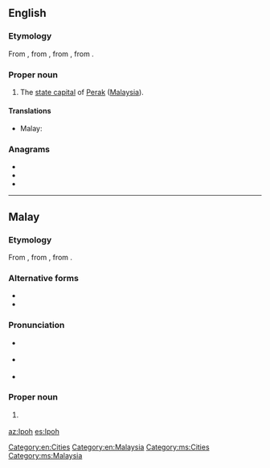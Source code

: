 {{also|ipoh}}
==English==
{{wikipedia}}

===Etymology===
From {{etyl|ms|en}} {{m|ms|Ipoh}}, from {{m|ms|ipuh}}, from {{etyl|poz-mly-pro|en}} {{m|poz-mly-pro|*hipuh}}, from {{etyl|poz-pro|en}} {{m|poz-pro|*qipuq}}.

===Proper noun===
{{en-proper noun}}

# The [[state capital]] of [[Perak]] ([[Malaysia]]).

====Translations====
{{trans-top|capital of Perak}}
* Malay: {{t|ms|Ipoh}}
{{trans-mid}}
{{trans-bottom}}

===Anagrams===
* {{l|en|Hopi}}
* {{l|en|IHOP}}
* {{l|en|OHIP}}

[[Category:en:Cities]]
[[Category:en:Malaysia]]

----

==Malay==
{{wikipedia|lang=ms}}

===Etymology===
From {{m|ms|ipuh}}, from {{etyl|poz-mly-pro|ms}} {{m|poz-mly-pro|*hipuh}}, from {{etyl|poz-pro|ms}} {{m|poz-pro|*qipuq}}.

===Alternative forms===
* {{l|ms|ipuh}}
* {{l|ms|ipoh}}

===Pronunciation===
* {{a|Johor-Selangor}} {{IPA|/ipoh/|lang=ms}}
* {{a|Riau-Lingga}} {{IPA|/ipʊh/|lang=ms}}
* {{rhymes|ipoh|poh|oh|lang=ms}}

===Proper noun===
{{head|ms|proper noun}}

# {{l|en|Ipoh}} {{qualifier|capital of Perak}}

[[Category:ms:Cities]]
[[Category:ms:Malaysia]]

[[az:Ipoh]]
[[es:Ipoh]]
